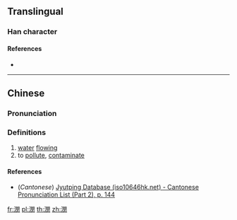 {{character info/new}}
==Translingual==

===Han character===
{{Han char|rn=85|rad=水|as=12|sn=15|four=37120|canj=EANK|ids=⿰氵閔}}

====References====
* {{Han ref|kx=0649.230|dkj=18254|dj=1060.040|hdz=31749.040|uh=6F63|ud=28515|bh=E65E|bd=58974}}

----

==Chinese==
{{zh-forms}}

===Pronunciation===
{{zh-pron
|m=mǐn
|c=man5
|mc=y
|oc=y
|ma=
|cat=n,v
}}

===Definitions===
{{zh-hanzi}}

# [[water]] [[flow]]ing
# to [[pollute]], [[contaminate]]

====References====
* (''Cantonese'') [http://www.iso10646hk.net/jp/document/download.jsp Jyutping Database (iso10646hk.net) - Cantonese Pronunciation List (Part 2), p. 144]

[[fr:潣]]
[[pl:潣]]
[[th:潣]]
[[zh:潣]]